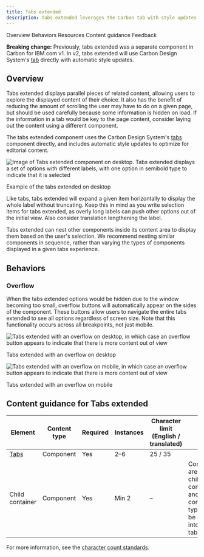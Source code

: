 ```yaml
---
title: Tabs extended
description: Tabs extended leverages the Carbon tab with style updates to better organize editorial content.
---
```



<ComponentDescription name="Tabs extended" type="ui" />

<AnchorLinks>
  <AnchorLink>Overview</AnchorLink>
  <AnchorLink>Behaviors</AnchorLink>
  <AnchorLink>Resources</AnchorLink>
  <AnchorLink>Content guidance</AnchorLink>
  <AnchorLink>Feedback</AnchorLink>
</AnchorLinks>

<InlineNotification>

**Breaking change:** Previously, tabs extended was a separate component in Carbon for IBM.com v1. In v2, tabs extended will use Carbon Design System's [tab](https://carbondesignsystem.com/components/tabs/usage/) directly with automatic style updates.

</InlineNotification>

## Overview

Tabs extended displays parallel pieces of related content, allowing users to explore the displayed content of their choice. It also has the benefit of reducing the amount of scrolling the user may have to do on a given page, but should be used carefully because some information is hidden on load. If the information in a tab would be key to the page content, consider laying out the content using a different component.

The tabs extended component uses the Carbon Design System's [tabs](https://carbondesignsystem.com/components/tabs/usage/) component directly, and includes automatic style updates to optimize for editorial content.

<Row>
<Column colMd={8} colLg={12}>

![Image of Tabs extended component on desktop. Tabs extended displays a set of options with different labels, with one option in semibold type to indicate that it is selected](../../images/component/tabs-extended/tabs-extended-overview-01.png)

<Caption>Example of the tabs extended on desktop</Caption>

</Column>
</Row>

Like tabs, tabs extended will expand a given item horizontally to display the whole label without truncating. Keep this in mind as you write selection items for tabs extended, as overly long labels can push other options out of the initial view. Also consider translation lengthening the label.

Tabs extended can nest other components inside its content area to display them based on the user's selection. We recommend nesting similar components in sequence, rather than varying the types of components displayed in a given tabs experience.

## Behaviors

### Overflow

When the tabs extended options would be hidden due to the window becoming too small, overflow buttons will automatically appear on the sides of the component. These buttons allow users to navigate the entire tabs extended to see all options regardless of screen size. Note that this functionality occurs across all breakpoints, not just mobile.

<Row>

<Column colMd={8} colLg={8}>

![Tabs extended with an overflow on desktop, in which case an overflow button appears to indicate that there is more content out of view](../../images/component/tabs-extended/tabs-extended-behavior-01.png)

<Caption>Tabs extended with an overflow on desktop</Caption>

</Column>

<Column colMd={4} colLg={4}>

![Tabs extended with an overflow on mobile, in which case an overflow button appears to indicate that there is more content out of view](../../images/component/tabs-extended/tabs-extended-behavior-02.png)

<Caption>Tabs extended with an overflow on mobile</Caption>

</Column>

</Row>

<ResourceLinks name="Tabs extended" type="ui" />

## Content guidance for Tabs extended

| Element                                                                                                                | Content type | Required | Instances | Character limit <br/>(English / translated) | Notes                                                                                         |
| ---------------------------------------------------------------------------------------------------------------------- | ------------ | -------- | --------- | ------------------------------------------- | --------------------------------------------------------------------------------------------- |
| <a href="https://www.carbondesignsystem.com/components/tabs/usage/" target="_blank" rel="noopener noreferrer">Tabs</a> | Component    | Yes      | 2–6       | 25 / 35                                     |                                                                                               |
| Child container                                                                                                        | Component    | Yes      | Min 2     | –                                           | Container areas that child components and other content types can be passed into (1 per tab). |

For more information, see the [character count standards](https://www.ibm.com/standards/carbon/guidelines/content#character-count-standards).

<ComponentFooter name="Tabs extended" type="ui" />
